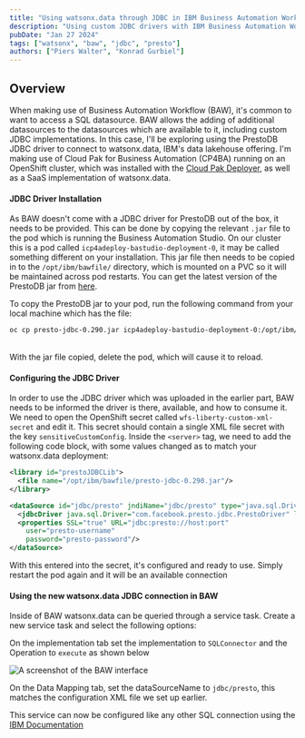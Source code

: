 ```yaml
---
title: "Using watsonx.data through JDBC in IBM Business Automation Workflow"
description: "Using custom JDBC drivers with IBM Business Automation Workflow"
pubDate: "Jan 27 2024"
tags: ["watsonx", "baw", "jdbc", "presto"]
authors: ["Piers Walter", "Konrad Gurbiel"]
---
```



## Overview

When making use of Business Automation Workflow (BAW), it's common to want to access a SQL datasource. BAW allows the adding of additional datasources to the datasources which are available to it, including custom JDBC implementations. In this case, I'll be exploring using the PrestoDB JDBC driver to connect to watsonx.data, IBM's data lakehouse offering. I'm making use of Cloud Pak for Business Automation (CP4BA) running on an OpenShift cluster, which was installed with the [Cloud Pak Deployer](https://ibm.github.io/cloud-pak-deployer/), as well as a SaaS implementation of watsonx.data.

#### JDBC Driver Installation

As BAW doesn't come with a JDBC driver for PrestoDB out of the box, it needs to be provided. This can be done by copying the relevant `.jar` file to the pod which is running the Business Automation Studio. On our cluster this is a pod called `icp4adeploy-bastudio-deployment-0`, it may be called something different on your installation. This jar file then needs to be copied in to the `/opt/ibm/bawfile/` directory, which is mounted on a PVC so it will be maintained across pod restarts. You can get the latest version of the PrestoDB jar from [here](https://prestodb.io/getting-started/).

To copy the PrestoDB jar to your pod, run the following command from your local machine which has the file:

```bash
oc cp presto-jdbc-0.290.jar icp4adeploy-bastudio-deployment-0:/opt/ibm/bawfile/presto-jdbc-0.290.jar
```

<br />
With the jar file copied, delete the pod, which will cause it to reload.

#### Configuring the JDBC Driver

In order to use the JDBC driver which was uploaded in the earlier part, BAW needs to be informed the driver is there, available, and how to consume it. We need to open the OpenShift secret called `wfs-liberty-custom-xml-secret` and edit it. This secret should contain a single XML file secret with the key `sensitiveCustomConfig`. Inside the `<server>` tag, we need to add the following code block, with some values changed as to match your watsonx.data deployment:

```xml
<library id="prestoJDBCLib">
  <file name="/opt/ibm/bawfile/presto-jdbc-0.290.jar"/>
</library>

<dataSource id="jdbc/presto" jndiName="jdbc/presto" type="java.sql.Driver">
  <jdbcDriver java.sql.Driver="com.facebook.presto.jdbc.PrestoDriver" libraryRef="prestoJDBCLib"/>
  <properties SSL="true" URL="jdbc:presto://host:port"
    user="presto-username"
    password="presto-password"/>
</dataSource>
```

With this entered into the secret, it's configured and ready to use. Simply restart the pod again and it will be an available connection

#### Using the new watsonx.data JDBC connection in BAW

Inside of BAW watsonx.data can be queried through a service task. Create a new service task and select the following options:

On the implementation tab set the implementation to `SQLConnector` and the Operation to `execute` as shown below

<Image src={implementation} alt="A screenshot of the BAW interface" />

On the Data Mapping tab, set the dataSourceName to `jdbc/presto`, this matches the configuration XML file we set up earlier.

This service can now be configured like any other SQL connection using the [IBM Documentation](https://www.ibm.com/docs/en/baw/24.x?topic=service-invoking-sql-integration-flows)
